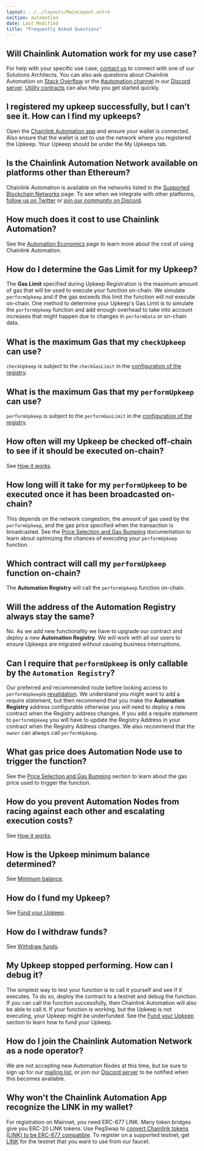 ```yaml
---
layout: ../../layouts/MainLayout.astro
section: automation
date: Last Modified
title: "Frequently Asked Questions"
---
```


## Will Chainlink Automation work for my use case?

For help with your specific use case, [contact us](https://chain.link/contact?ref_id=Automation) to connect with one of our Solutions Architects. You can also ask questions about Chainlink Automation on [Stack Overflow](https://stackoverflow.com/questions/ask?tags=chainlink) or the [#automation channel](https://discord.com/channels/592041321326182401/821350860302581771) in our [Discord server](https://discord.gg/qj9qarT). [Utility contracts](/chainlink-automation/utility-contracts) can also help you get started quickly.

## I registered my upkeep successfully, but I can’t see it. How can I find my upkeeps?

Open the [Chainlink Automation app](https://automation.chain.link/) and ensure your wallet is connected. Also ensure that the wallet is set to use the network where you registered the Upkeep. Your Upkeep should be under the My Upkeeps tab.

## Is the Chainlink Automation Network available on platforms other than Ethereum?

Chainlink Automation is available on the networks listed in the [Supported Blockchain Networks](/chainlink-automation/supported-networks) page. To see when we integrate with other platforms, [follow us on Twitter](https://twitter.com/chainlink) or [join our community on Discord](https://discord.com/channels/592041321326182401/821350860302581771).

## How much does it cost to use Chainlink Automation?

See the [Automation Economics](/chainlink-automation/automation-economics) page to learn more about the cost of using Chainlink Automation.

## How do I determine the Gas Limit for my Upkeep?

The **Gas Limit** specified during Upkeep Registration is the maximum amount of gas that will be used to execute your function on-chain. We simulate `performUpkeep` and if the gas exceeds this limit the function will not execute on-chain. One method to determine your Upkeep's Gas Limit is to simulate the `performUpkeep` function and add enough overhead to take into account increases that might happen due to changes in `performData` or on-chain data.

## What is the maximum Gas that my `checkUpkeep` can use?

`checkUpkeep` is subject to the `checkGasLimit` in the [configuration of the registry](/chainlink-automation/supported-networks/#configurations).

## What is the maximum Gas that my `performUpkeep` can use?

`performUpkeep` is subject to the `performGasLimit` in the [configuration of the registry](/chainlink-automation/supported-networks/#configurations).

## How often will my Upkeep be checked off-chain to see if it should be executed on-chain?

See [How it works](/chainlink-automation/overview/#how-it-works).

## How long will it take for my `performUpkeep` to be executed once it has been broadcasted on-chain?

This depends on the network congestion, the amount of gas used by the `performUpkeep`, and the gas price specified when the transaction is broadcasted. See the [Price Selection and Gas Bumping](/chainlink-automation/automation-economics/#price-selection-and-gas-bumping) documentation to learn about optimizing the chances of executing your `performUpkeep` function.

## Which contract will call my `performUpkeep` function on-chain?

The **Automation Registry** will call the `performUpkeep` function on-chain.

## Will the address of the Automation Registry always stay the same?

No. As we add new functionality we have to upgrade our contract and deploy a new **Automation Registry**. We will work with all our users to ensure Upkeeps are migrated without causing business interruptions.

## Can I require that `performUpkeep` is only callable by the `Automation Registry`?

Our preferred and recommended route before locking access to `performUpkeep`is [revalidation](/chainlink-automation/compatible-contracts/#revalidate-performupkeep). We understand you might want to add a require statement, but then recommend that you make the **Automation Registry** address configurable otherwise you will need to deploy a new contract when the Registry address changes. If you add a require statement to `performUpkeep` you will have to update the Registry Address in your contract when the Registry Address changes. We also recommend that the `owner` can always call `performUpkeep`.

## What gas price does Automation Node use to trigger the function?

See the [Price Selection and Gas Bumping](/chainlink-automation/automation-economics/#price-selection-and-gas-bumping) section to learn about the gas price used to trigger the function.

## How do you prevent Automation Nodes from racing against each other and escalating execution costs?

See [How it works](/chainlink-automation/overview/#how-it-works).

## How is the Upkeep minimum balance determined?

See [Minimum balance](/chainlink-automation/automation-economics/#minimum-balance).

## How do I fund my Upkeep?

See [Fund your Upkeep](/chainlink-automation/manage-upkeeps/#fund-your-upkeep).

## How do I withdraw funds?

See [Withdraw funds](/chainlink-automation/manage-upkeeps/#withdraw-funds).

## My Upkeep stopped performing. How can I debug it?

The simplest way to test your function is to call it yourself and see if it executes. To do so, deploy the contract to a testnet and debug the function. If you can call the function successfully, then Chainlink Automation will also be able to call it. If your function is working, but the Upkeep is not executing, your Upkeep might be underfunded. See the [Fund your Upkeep](/chainlink-automation/manage-upkeeps/#fund-your-upkeep) section to learn how to fund your Upkeep.

## How do I join the Chainlink Automation Network as a node operator?

We are not accepting new Automation Nodes at this time, but be sure to sign up for our [mailing list](/resources/developer-communications/), or join our [Discord server](https://discord.gg/qj9qarT) to be notified when this becomes available.

## Why won't the Chainlink Automation App recognize the LINK in my wallet?

For registration on Mainnet, you need ERC-677 LINK. Many token bridges give you ERC-20 LINK tokens. Use PegSwap to [convert Chainlink tokens (LINK) to be ERC-677 compatible](https://pegswap.chain.link/). To register on a supported testnet, get [LINK](/resources/link-token-contracts/) for the testnet that you want to use from our faucet.
